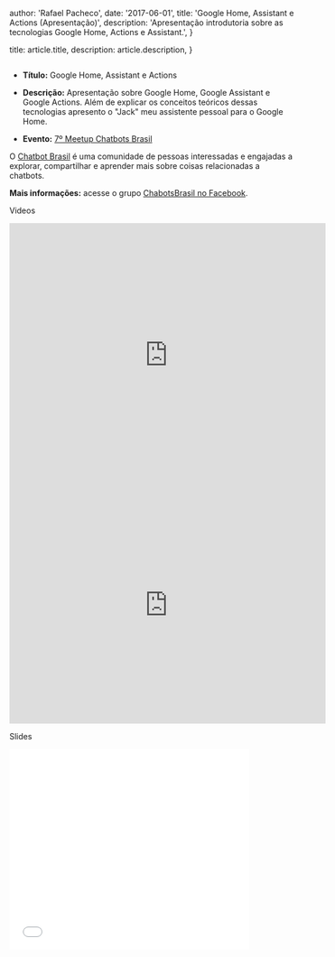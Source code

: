
  author: 'Rafael Pacheco',
  date: '2017-06-01',
  title: 'Google Home, Assistant e Actions (Apresentação)',
  description: 'Apresentação introdutoria sobre as tecnologias Google Home, Actions e Assistant.',
}

  title: article.title,
  description: article.description,
}


<Image src={headerImg} alt="" />

- **Título:** Google Home, Assistant e Actions
- **Descrição:** Apresentação sobre Google Home, Google Assistant e Google Actions. Além de explicar os conceitos teóricos dessas tecnologias apresento o "Jack" meu assistente pessoal para o Google Home.

- **Evento:** [7º Meetup Chatbots Brasil](https://www.meetup.com/pt-BR/BHTEC-Talks/events/222168031/)

O [Chatbot Brasil](medium.com/botsbrasil) é uma comunidade de pessoas interessadas e engajadas a explorar, compartilhar e aprender mais sobre coisas relacionadas a chatbots.

**Mais informações:** acesse o grupo [ChabotsBrasil no Facebook](https://www.facebook.com/groups/chatbotbrasil/).  


Videos

<iframe src="https://www.facebook.com/plugins/video.php?href=https%3A%2F%2Fwww.facebook.com%2Fbotsbrasil%2Fvideos%2F328633604216055%2F&show_text=1&width=560" width="560" height="467" style={{border:'none', overflow:'hidden'}}scrolling="yes" frameborder="0" allowTransparency="true"></iframe>

<iframe src="https://www.facebook.com/plugins/video.php?href=https%3A%2F%2Fwww.facebook.com%2FCaioCalado%2Fvideos%2F1506454492751431%2F&show_text=1&width=560" width="560" height="420" style={{border:'none', overflow:'hidden'}}  scrolling="no" frameborder="0" allowTransparency="true"></iframe>  


<br />

Slides

<iframe src="//www.slideshare.net/slideshow/embed_code/key/cdb2DtViJR958l" width="425" height="355" frameborder="0" marginwidth="0" marginheight="0" scrolling="no" allowfullscreen  style={{border:'none', overflow:'hidden'}} > </iframe>

